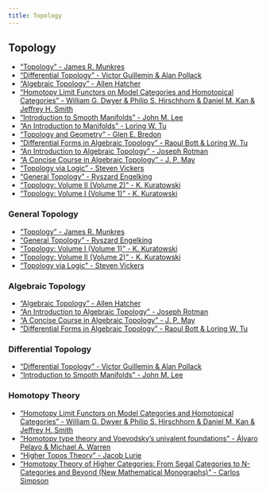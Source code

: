```yaml
---
title: Topology
---
```


## Topology

- ["Topology" - James R. Munkres](https://www.google.com/search?q=%22Topology%22+-+James+R.+Munkres)
- ["Differential Topology" - Victor Guillemin & Alan Pollack](https://www.google.com/search?q=%22Differential+Topology%22+-+Victor+Guillemin+%26+Alan+Pollack)
- ["Algebraic Topology" - Allen Hatcher](https://www.google.com/search?q=%22Algebraic+Topology%22+-+Allen+Hatcher)
- ["Homotopy Limit Functors on Model Categories and Homotopical Categories" - William G. Dwyer & Philip S. Hirschhorn & Daniel M. Kan & Jeffrey H. Smith](https://www.google.com/search?q=%22Homotopy+Limit+Functors+on+Model+Categories+and+Homotopical+Categories%22+-+William+G.+Dwyer+%26+Philip+S.+Hirschhorn+%26+Daniel+M.+Kan+%26+Jeffrey+H.+Smith)
- ["Introduction to Smooth Manifolds" - John M. Lee](https://www.google.com/search?q=%22Introduction+to+Smooth+Manifolds%22+-+John+M.+Lee)
- ["An Introduction to Manifolds" - Loring W. Tu](https://www.google.com/search?q=%22An+Introduction+to+Manifolds%22+-+Loring+W.+Tu)
- ["Topology and Geometry" - Glen E. Bredon](https://www.google.com/search?q=%22Topology+and+Geometry%22+-+Glen+E.+Bredon)
- ["Differential Forms in Algebraic Topology" - Raoul Bott & Loring W. Tu](https://www.google.com/search?q=%22Differential+Forms+in+Algebraic+Topology%22+-+Raoul+Bott+%26+Loring+W.+Tu)
- ["An Introduction to Algebraic Topology" - Joseph Rotman](https://www.google.com/search?q=%22An+Introduction+to+Algebraic+Topology%22+-+Joseph+Rotman)
- ["A Concise Course in Algebraic Topology" - J. P. May](https://www.google.com/search?q=%22A+Concise+Course+in+Algebraic+Topology%22+-+J.+P.+May)
- ["Topology via Logic" - Steven Vickers](https://www.google.com/search?q=%22Topology+via+Logic%22+-+Steven+Vickers)
- ["General Topology" - Ryszard Engelking](https://www.google.com/search?q=%22General+Topology%22+-+Ryszard+Engelking)
- ["Topology: Volume II (Volume 2)" - K. Kuratowski](https://www.google.com/search?q=%22Topology%3A+Volume+II+%28Volume+2%29%22+-+K.+Kuratowski)
- ["Topology: Volume I (Volume 1)" - K. Kuratowski](https://www.google.com/search?q=%22Topology%3A+Volume+I+%28Volume+1%29%22+-+K.+Kuratowski)

### General Topology

- ["Topology" - James R. Munkres](https://www.google.com/search?q=%22Topology%22+-+James+R.+Munkres)
- ["General Topology" - Ryszard Engelking](https://www.google.com/search?q=%22General+Topology%22+-+Ryszard+Engelking)
- ["Topology: Volume I (Volume 1)" - K. Kuratowski](https://www.google.com/search?q=%22Topology%3A+Volume+I+%28Volume+1%29%22+-+K.+Kuratowski)
- ["Topology: Volume II (Volume 2)" - K. Kuratowski](https://www.google.com/search?q=%22Topology%3A+Volume+II+%28Volume+2%29%22+-+K.+Kuratowski)
- ["Topology via Logic" - Steven Vickers](https://www.google.com/search?q=%22Topology+via+Logic%22+-+Steven+Vickers)

### Algebraic Topology

- ["Algebraic Topology" - Allen Hatcher](https://www.google.com/search?q=%22Algebraic+Topology%22+-+Allen+Hatcher)
- ["An Introduction to Algebraic Topology" - Joseph Rotman](https://www.google.com/search?q=%22An+Introduction+to+Algebraic+Topology%22+-+Joseph+Rotman)
- ["A Concise Course in Algebraic Topology" - J. P. May](https://www.google.com/search?q=%22A+Concise+Course+in+Algebraic+Topology%22+-+J.+P.+May)
- ["Differential Forms in Algebraic Topology" - Raoul Bott & Loring W. Tu](https://www.google.com/search?q=%22Differential+Forms+in+Algebraic+Topology%22+-+Raoul+Bott+%26+Loring+W.+Tu)

### Differential Topology

- ["Differential Topology" - Victor Guillemin & Alan Pollack](https://www.google.com/search?q=%22Differential+Topology%22+-+Victor+Guillemin+%26+Alan+Pollack)
- ["Introduction to Smooth Manifolds" - John M. Lee](https://www.google.com/search?q=%22Introduction+to+Smooth+Manifolds%22+-+John+M.+Lee)

### Homotopy Theory

- ["Homotopy Limit Functors on Model Categories and Homotopical Categories" - William G. Dwyer & Philip S. Hirschhorn & Daniel M. Kan & Jeffrey H. Smith](https://www.google.com/search?q=%22Homotopy+Limit+Functors+on+Model+Categories+and+Homotopical+Categories%22+-+William+G.+Dwyer+%26+Philip+S.+Hirschhorn+%26+Daniel+M.+Kan+%26+Jeffrey+H.+Smith)
- ["Homotopy type theory and Voevodsky's univalent foundations" - Álvaro Pelayo & Michael A. Warren](https://www.google.com/search?q=%22Homotopy+type+theory+and+Voevodsky's+univalent+foundations%22+-+Álvaro+Pelayo+%26+Michael+A.+Warren)
- ["Higher Topos Theory" - Jacob Lurie](https://www.google.com/search?q=%22Higher+Topos+Theory%22+-+Jacob+Lurie)
- ["Homotopy Theory of Higher Categories: From Segal Categories to N-Categories and Beyond (New Mathematical Monographs)" - Carlos Simpson](https://www.google.com/search?q=%22Homotopy+Theory+of+Higher+Categories%3A+From+Segal+Categories+to+N-Categories+and+Beyond+%28New+Mathematical+Monographs%29%22+-+Carlos+Simpson)